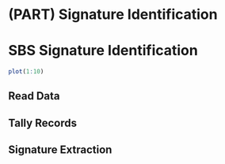 # (PART) Signature Identification {-} 

# SBS Signature Identification {#sbssig}

```r
plot(1:10)
```


## Read Data {-}

## Tally Records {-}

## Signature Extraction {-}


